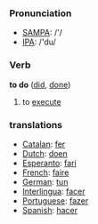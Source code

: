 === Pronunciation ===
*[[w:SAMPA|SAMPA]]: /'/
*[[w:IPA|IPA]]: /'du/

=== Verb ===

'''to do''' ([[did]], [[done]])

# to [[execute]]

=== translations ===
*[[Catalan]]: [[fer]]
*[[Dutch]]: [[doen]]
*[[Esperanto]]: [[fari]]
*[[French]]: [[faire]]
*[[German]]: [[tun]]
*[[Interlingua]]: [[facer]]
*[[Portuguese]]: [[fazer]]
*[[Spanish]]: [[hacer]]
